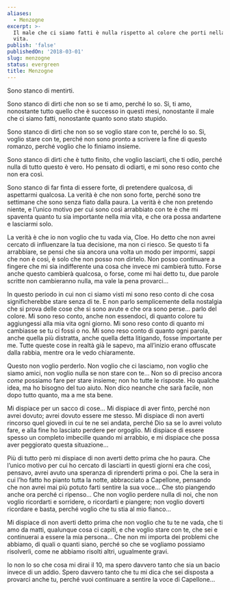 ```yaml
---
aliases:
  - Menzogne
excerpt: >-
  Il male che ci siamo fatti è nulla rispetto al colore che porti nella mia
  vita.
publish: 'false'
publishedOn: '2018-03-01'
slug: menzogne
status: evergreen
title: Menzogne
---
```

Sono stanco di mentirti.

Sono stanco di dirti che non so se ti amo, perché lo so. Sì, ti amo, nonostante tutto quello che è successo in questi mesi, nonostante il male che ci siamo fatti, nonostante quanto sono stato stupido.

Sono stanco di dirti che non so se voglio stare con te, perché lo so. Sì, voglio stare con te, perché non sono pronto a scrivere la fine di questo romanzo, perché voglio che lo finiamo insieme.

Sono stanco di dirti che è tutto finito, che voglio lasciarti, che ti odio, perché nulla di tutto questo è vero. Ho pensato di odiarti, e mi sono reso conto che non era così.

Sono stanco di far finta di essere forte, di pretendere qualcosa, di aspettarmi qualcosa. La verità è che non sono forte, perché sono tre settimane che sono senza fiato dalla paura. La verità è che non pretendo niente, e l’unico motivo per cui sono così arrabbiato con te è che mi spaventa quanto tu sia importante nella mia vita, e che ora possa andartene e lasciarmi solo.

La verità è che io non voglio che tu vada via, Cloe. Ho detto che non avrei cercato di influenzare la tua decisione, ma non ci riesco. Se questo ti fa arrabbiare, se pensi che sia ancora una volta un modo per impormi, sappi che non è così, è solo che non posso non dirtelo. Non posso continuare a fingere che mi sia indifferente una cosa che invece mi cambierà tutto. Forse anche questo cambierà qualcosa, o forse, come mi hai detto tu, due parole scritte non cambieranno nulla, ma vale la pena provarci…

In questo periodo in cui non ci siamo visti mi sono reso conto di che cosa significherebbe stare senza di te. E non parlo semplicemente della nostalgia che si prova delle cose che si sono avute e che ora sono perse… parlo del colore. Mi sono reso conto, anche non essendoci, di quanto colore tu aggiungessi alla mia vita ogni giorno. Mi sono reso conto di quanto mi cambiasse se tu ci fossi o no. Mi sono reso conto di quanto ogni parola, anche quella più distratta, anche quella detta litigando, fosse importante per me. Tutte queste cose in realtà già le sapevo, ma all’inizio erano offuscate dalla rabbia, mentre ora le vedo chiaramente.

Questo non voglio perderlo. Non voglio che ci lasciamo, non voglio che siamo amici, non voglio nulla se non stare con te… Non so di preciso ancora _come_ possiamo fare per stare insieme; non ho tutte le risposte. Ho qualche idea, ma ho bisogno del tuo aiuto. Non dico neanche che sarà facile, non dopo tutto quanto, ma a me sta bene.

Mi dispiace per un sacco di cose… Mi dispiace di aver finto, perché non avrei dovuto; avrei dovuto essere me stesso. Mi dispiace di non averti rincorso quel giovedì in cui te ne sei andata, perché Dio sa se lo avrei voluto fare, e alla fine ho lasciato perdere per orgoglio. Mi dispiace di essere spesso un completo imbecille quando mi arrabbio, e mi dispiace che possa aver peggiorato questa situazione…

Più di tutto però mi dispiace di non averti detto prima che ho paura. Che l’unico motivo per cui ho cercato di lasciarti in questi giorni era che così, pensavo, avrei avuto una speranza di riprenderti prima o poi. Che la sera in cui l’ho fatto ho pianto tutta la notte, abbracciato a Capellone, pensando che non avrei mai più potuto farti sentire la sua voce… Che sto piangendo anche ora perché ci ripenso… Che non voglio perdere nulla di noi, che non voglio ricordarti e sorridere, o ricordarti e piangere; non voglio doverti ricordare e basta, perché voglio che tu stia al mio fianco…

Mi dispiace di non averti detto prima che non voglio che tu te ne vada, che ti amo da matti, qualunque cosa ci capiti, e che voglio stare con te, che sei e continuerai a essere la mia persona… Che non mi importa dei problemi che abbiamo, di quali o quanti siano, perché so che se vogliamo possiamo risolverli, come ne abbiamo risolti altri, ugualmente gravi.

Io non lo so che cosa mi dirai il 10, ma spero davvero tanto che sia un bacio invece di un addio. Spero davvero tanto che tu mi dica che sei disposta a provarci anche tu, perché vuoi continuare a sentire la voce di Capellone…
